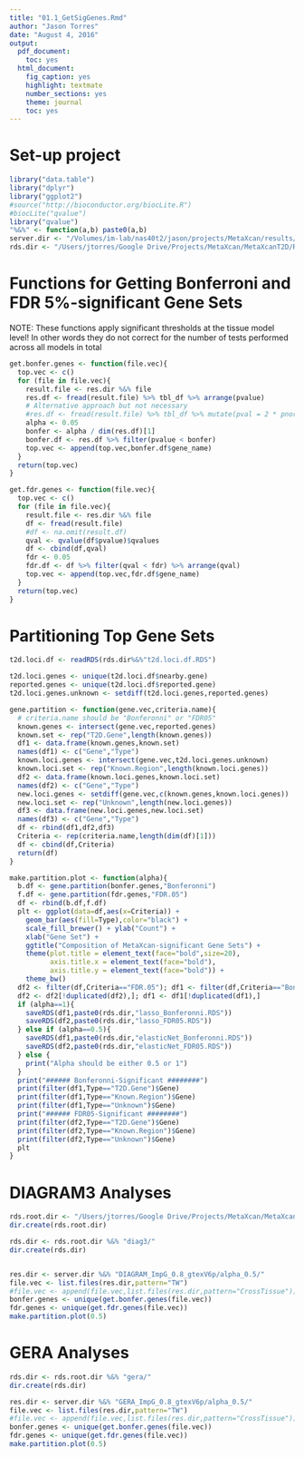 ```yaml
---
title: "01.1_GetSigGenes.Rmd"
author: "Jason Torres"
date: "August 4, 2016"
output:
  pdf_document:
    toc: yes
  html_document:
    fig_caption: yes
    highlight: textmate
    number_sections: yes
    theme: journal
    toc: yes
---
```


# Set-up project 

```r
library("data.table")
library("dplyr")
library("ggplot2")
#source("http://bioconductor.org/biocLite.R")
#biocLite("qvalue")
library("qvalue")
"%&%" <- function(a,b) paste0(a,b) 
server.dir <- "/Volumes/im-lab/nas40t2/jason/projects/MetaXcan/results/"
rds.dir <- "/Users/jtorres/Google Drive/Projects/MetaXcan/MetaXcanT2D/RDS.gtexV6p/"
```

# Functions for Getting Bonferroni and FDR 5%-significant Gene Sets 

NOTE: These functions apply significant thresholds at the tissue model level! In other words they do not correct for the number of tests performed across all models in total

```r

get.bonfer.genes <- function(file.vec){
  top.vec <- c() 
  for (file in file.vec){
    result.file <- res.dir %&% file
    res.df <- fread(result.file) %>% tbl_df %>% arrange(pvalue)
    # Alternative approach but not necessary 
    #res.df <- fread(result.file) %>% tbl_df %>% mutate(pval = 2 * pnorm(-abs(zscore))) %>% arrange(pval)
    alpha <- 0.05
    bonfer <- alpha / dim(res.df)[1]
    bonfer.df <- res.df %>% filter(pvalue < bonfer)
    top.vec <- append(top.vec,bonfer.df$gene_name)
  }
  return(top.vec)
}

get.fdr.genes <- function(file.vec){
  top.vec <- c() 
  for (file in file.vec){
    result.file <- res.dir %&% file
    df <- fread(result.file)
    #df <- na.omit(result.df) 
    qval <- qvalue(df$pvalue)$qvalues 
    df <- cbind(df,qval)
    fdr <- 0.05
    fdr.df <- df %>% filter(qval < fdr) %>% arrange(qval)
    top.vec <- append(top.vec,fdr.df$gene_name)
  }
  return(top.vec) 
}
```

# Partitioning Top Gene Sets 

```r
t2d.loci.df <- readRDS(rds.dir%&%"t2d.loci.df.RDS")

t2d.loci.genes <- unique(t2d.loci.df$nearby.gene)
reported.genes <- unique(t2d.loci.df$reported.gene) 
t2d.loci.genes.unknown <- setdiff(t2d.loci.genes,reported.genes)

gene.partition <- function(gene.vec,criteria.name){
  # criteria.name should be "Bonferonni" or "FDR05"
  known.genes <- intersect(gene.vec,reported.genes)
  known.set <- rep("T2D.Gene",length(known.genes))
  df1 <- data.frame(known.genes,known.set)
  names(df1) <- c("Gene","Type")
  known.loci.genes <- intersect(gene.vec,t2d.loci.genes.unknown)
  known.loci.set <- rep("Known.Region",length(known.loci.genes))
  df2 <- data.frame(known.loci.genes,known.loci.set)
  names(df2) <- c("Gene","Type")
  new.loci.genes <- setdiff(gene.vec,c(known.genes,known.loci.genes))
  new.loci.set <- rep("Unknown",length(new.loci.genes))
  df3 <- data.frame(new.loci.genes,new.loci.set)
  names(df3) <- c("Gene","Type")
  df <- rbind(df1,df2,df3)
  Criteria <- rep(criteria.name,length(dim(df)[1]))
  df <- cbind(df,Criteria)
  return(df)
}

make.partition.plot <- function(alpha){
  b.df <- gene.partition(bonfer.genes,"Bonferonni")
  f.df <- gene.partition(fdr.genes,"FDR.05")
  df <- rbind(b.df,f.df)
  plt <- ggplot(data=df,aes(x=Criteria)) +
    geom_bar(aes(fill=Type),color="black") +
    scale_fill_brewer() + ylab("Count") + 
    xlab("Gene Set") + 
    ggtitle("Composition of MetaXcan-significant Gene Sets") +
    theme(plot.title = element_text(face="bold",size=20),
          axis.title.x = element_text(face="bold"),
          axis.title.y = element_text(face="bold")) +
    theme_bw()
  df2 <- filter(df,Criteria=="FDR.05"); df1 <- filter(df,Criteria=="Bonferonni")
  df2 <- df2[!duplicated(df2),]; df1 <- df1[!duplicated(df1),]
  if (alpha==1){
    saveRDS(df1,paste0(rds.dir,"lasso_Bonferonni.RDS"))
    saveRDS(df2,paste0(rds.dir,"lasso_FDR05.RDS"))
  } else if (alpha==0.5){
    saveRDS(df1,paste0(rds.dir,"elasticNet_Bonferonni.RDS"))
    saveRDS(df2,paste0(rds.dir,"elasticNet_FDR05.RDS"))    
  } else {
    print("Alpha should be either 0.5 or 1")
  }
  print("###### Bonferonni-Significant ########")
  print(filter(df1,Type=="T2D.Gene")$Gene)
  print(filter(df1,Type=="Known.Region")$Gene)
  print(filter(df1,Type=="Unknown")$Gene)
  print("###### FDR05-Significant ########")
  print(filter(df2,Type=="T2D.Gene")$Gene)
  print(filter(df2,Type=="Known.Region")$Gene)
  print(filter(df2,Type=="Unknown")$Gene)
  plt
}
```

# DIAGRAM3 Analyses 

```r
rds.root.dir <- "/Users/jtorres/Google Drive/Projects/MetaXcan/MetaXcanT2D/RDS.gtexV6p/"
dir.create(rds.root.dir)

rds.dir <- rds.root.dir %&% "diag3/"
dir.create(rds.dir)


res.dir <- server.dir %&% "DIAGRAM_ImpG_0.8_gtexV6p/alpha_0.5/"
file.vec <- list.files(res.dir,pattern="TW")
#file.vec <- append(file.vec,list.files(res.dir,pattern="CrossTissue"))
bonfer.genes <- unique(get.bonfer.genes(file.vec))
fdr.genes <- unique(get.fdr.genes(file.vec))
make.partition.plot(0.5)
```

# GERA Analyses 

```r

rds.dir <- rds.root.dir %&% "gera/"
dir.create(rds.dir)

res.dir <- server.dir %&% "GERA_ImpG_0.8_gtexV6p/alpha_0.5/"
file.vec <- list.files(res.dir,pattern="TW")
#file.vec <- append(file.vec,list.files(res.dir,pattern="CrossTissue"))
bonfer.genes <- unique(get.bonfer.genes(file.vec))
fdr.genes <- unique(get.fdr.genes(file.vec))
make.partition.plot(0.5)
```
